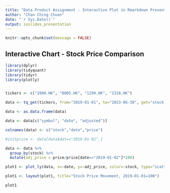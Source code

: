```yaml
---
title: "Data Product Assignment - Interactive Plot in Rmarkdown Presentation"
author: "Chan Ching Chuen"
date: "`r Sys.Date()`"
output: ioslides_presentation
---
```


```r
knitr::opts_chunk$set(message = FALSE)
```

## Interactive Chart - Stock Price Comparison

```r
library(dplyr)
library(tidyquant)
library(tidyr)
library(plotly)


tickers <- c("2800.HK", "0005.HK", "1299.HK", "2318.HK")

data <- tq_get(tickers, from="2019-01-01", to="2023-06-30", get="stock.prices")

data <- as.data.frame(data)

data <- data[c("symbol", "date", "adjusted")]

colnames(data) <- c("stock","date","price")

#initprice <- data[data$dat=="2019-01-02",]

data <- data %>% 
  group_by(stock) %>% 
  mutate(adj_price = price/price[date=="2019-01-02"]*100)

plot1 <- plot_ly(data, x=~date, y=~adj_price, color=~stock, type="scatter", mode="line")

plot1 <- layout(plot1, title="Stock Price Movement, 2019-01-01=100")

plot1




```

